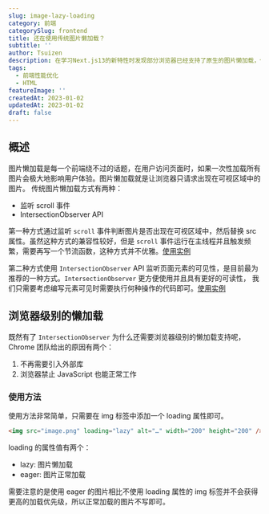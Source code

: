 ```yaml
---
slug: image-lazy-loading
category: 前端
categorySlug: frontend
title: 还在使用传统图片懒加载？
subtitle: ''
author: Tsuizen
description: 在学习Next.js13的新特性时发现部分浏览器已经支持了原生的图片懒加载，但却鲜有人提及。
tags:
  - 前端性能优化
  - HTML
featureImage: ''
createdAt: 2023-01-02
updatedAt: 2023-01-02
draft: false
---
```


## 概述

图片懒加载是每一个前端绕不过的话题，在用户访问页面时，如果一次性加载所有图片会极大地影响用户体验。图片懒加载就是让浏览器只请求出现在可视区域中的图片。
传统图片懒加载方式有两种：

- 监听 scroll 事件
- IntersectionObserver API

第一种方式通过监听 `scroll` 事件判断图片是否出现在可视区域中，然后替换 src 属性。虽然这种方式的兼容性较好，但是 `scroll`
事件运行在主线程并且触发频繁，需要再写一个节流函数，这种方式并不优雅。[使用实例](https://zhuanlan.zhihu.com/p/55311726)

第二种方式使用 `IntersectionObserver` API 监听页面元素的可见性，是目前最为推荐的一种方式。`IntersectionObserver` 更方便使用并且具有更好的可读性，
我们只需要考虑编写元素可见时需要执行何种操作的代码即可。[使用实例](https://web.dev/lazy-loading-images/)

## 浏览器级别的懒加载

既然有了 `IntersectionObserver` 为什么还需要浏览器级别的懒加载支持呢，Chrome 团队给出的原因有两个：

1. 不再需要引入外部库
2. 浏览器禁止 JavaScript 也能正常工作

### 使用方法

使用方法非常简单，只需要在 img 标签中添加一个 loading 属性即可。

```html
<img src="image.png" loading="lazy" alt="…" width="200" height="200" />
```

loading 的属性值有两个：

- lazy: 图片懒加载
- eager: 图片正常加载

需要注意的是使用 eager 的图片相比不使用 loading 属性的 img 标签并不会获得更高的加载优先级，所以正常加载的图片不写即可。


